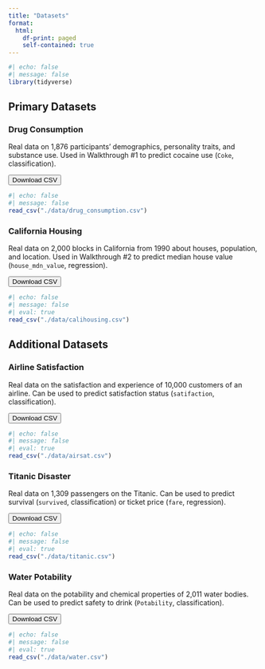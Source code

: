```yaml
---
title: "Datasets"
format:
  html:
    df-print: paged
    self-contained: true
---
```


```r
#| echo: false
#| message: false
library(tidyverse)
```

## Primary Datasets

### Drug Consumption

Real data on 1,876 participants' demographics, personality traits, and substance use. Used in Walkthrough #1 to predict cocaine use (`Coke`, classification).

<a href="https://jmgirard.github.io/tips2022ml/data/drug_consumption.csv"><button type="button" class="btn btn-primary">Download CSV</button></a>

```r
#| echo: false
#| message: false
read_csv("./data/drug_consumption.csv")
```

### California Housing

Real data on 2,000 blocks in California from 1990 about houses, population, and location. Used in Walkthrough #2 to predict median house value (`house_mdn_value`, regression).

<a href="https://jmgirard.github.io/tips2022ml/data/calihousing.csv"><button type="button" class="btn btn-primary">Download CSV</button></a>

```r
#| echo: false
#| message: false
#| eval: true
read_csv("./data/calihousing.csv")
```

## Additional Datasets

### Airline Satisfaction

Real data on the satisfaction and experience of 10,000 customers of an airline. Can be used to predict satisfaction status (`satifaction`, classification).

<a href="https://jmgirard.github.io/tips2022ml/data/airsat.csv"><button type="button" class="btn btn-primary">Download CSV</button></a>

```r
#| echo: false
#| message: false
#| eval: true
read_csv("./data/airsat.csv")
```

### Titanic Disaster

Real data on 1,309 passengers on the Titanic. Can be used to predict survival (`survived`, classification) or ticket price (`fare`, regression).

<a href="https://jmgirard.github.io/tips2022ml/data/titanic.csv"><button type="button" class="btn btn-primary">Download CSV</button></a>

```r
#| echo: false
#| message: false
#| eval: true
read_csv("./data/titanic.csv")
```

### Water Potability

Real data on the potability and chemical properties of 2,011 water bodies. Can be used to predict safety to drink (`Potability`, classification).

<a href="https://jmgirard.github.io/tips2022ml/data/water.csv"><button type="button" class="btn btn-primary">Download CSV</button></a>

```r
#| echo: false
#| message: false
#| eval: true
read_csv("./data/water.csv")
```
